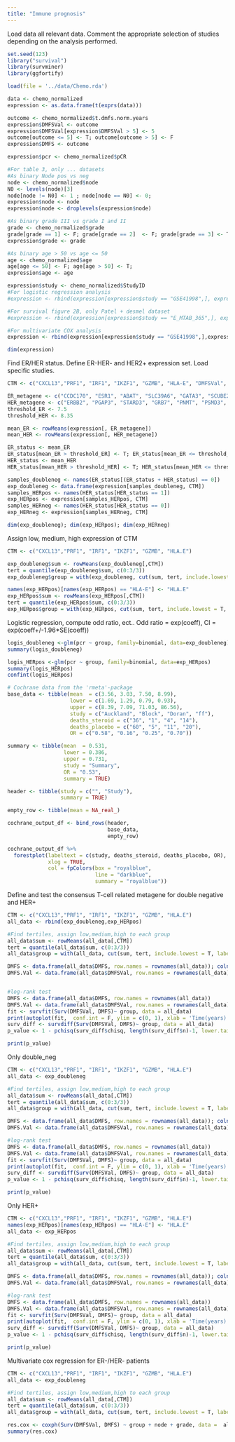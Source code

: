 ```yaml
---
title: "Immune prognosis"
---
```


Load data all relevant data. Comment the appropriate selection of studies depending on the analysis performed.

```r

set.seed(123)
library("survival")
library(survminer)
library(ggfortify)

load(file = '../data/Chemo.rda')

data <- chemo_normalized
expression <- as.data.frame(t(exprs(data)))

outcome <- chemo_normalized$t.dmfs.norm.years
expression$DMFSVal <- outcome
expression$DMFSVal[expression$DMFSVal > 5] <- 5 
outcome[outcome <= 5] <- T; outcome[outcome > 5] <- F
expression$DMFS <- outcome

expression$pcr <- chemo_normalized$pCR

#For table 3, only ... datasets
#As binary Node pos vs neg
node <- chemo_normalized$node
N0 <- levels(node)[3]
node[node != N0] <- 1 ; node[node == N0] <- 0;
expression$node <- node
expression$node <- droplevels(expression$node)

#As binary grade III vs grade I and II
grade <- chemo_normalized$grade
grade[grade == 1] <- F; grade[grade == 2]  <- F; grade[grade == 3] <- T;
expression$grade <- grade

#As binary age > 50 vs age <= 50
age <- chemo_normalized$age
age[age <= 50] <- F; age[age > 50] <- T;
expression$age <- age

expression$study <- chemo_normalized$StudyID
#For logistic regression analysis
#expression <- rbind(expression[expression$study == "GSE41998",], expression[expression$study == "GSE16446",])

#For survival figure 2B, only Patel + desmel dataset
#expression <- rbind(expression[expression$study == "E_MTAB_365",], expression[expression$study == "GSE16446",])

#For multivariate COX analysis 
expression <- rbind(expression[expression$study == "GSE41998",],expression[expression$study == "GSE16446",], expression[expression$study == "E_MTAB_365",])

dim(expression)
```

Find ER/HER status. Define ER-HER- and HER2+ expression set. Load specific studies.

```r
CTM <- c("CXCL13","PRF1", "IRF1", "IKZF1", "GZMB", "HLA-E", "DMFSVal", "DMFS","pcr","node", "grade", "age")

ER_metagene <- c("CCDC170", "ESR1", "ABAT", "SLC39A6", "GATA3", "SCUBE2")
HER_metagene <- c("ERBB2", "PGAP3", "STARD3", "GRB7", "PNMT", "PSMD3", "GSDMB", "RPL19", "FGFR4", "CAP1")
threshold_ER <- 7.5
threshold_HER <- 8.35

mean_ER <- rowMeans(expression[, ER_metagene])
mean_HER <- rowMeans(expression[, HER_metagene])

ER_status <- mean_ER
ER_status[mean_ER > threshold_ER] <- T; ER_status[mean_ER <= threshold_ER] <- F
HER_status <- mean_HER
HER_status[mean_HER > threshold_HER] <- T; HER_status[mean_HER <= threshold_HER] <- F

samples_doubleneg <- names(ER_status[(ER_status + HER_status) == 0])
exp_doubleneg <- data.frame(expression[samples_doubleneg, CTM])
samples_HERpos <- names(HER_status[HER_status == 1])
exp_HERpos <- expression[samples_HERpos, CTM]
samples_HERneg <- names(HER_status[HER_status == 0])
exp_HERneg <- expression[samples_HERneg, CTM]

dim(exp_doubleneg); dim(exp_HERpos); dim(exp_HERneg)
```

Assign low, medium, high expression of CTM

```r
CTM <- c("CXCL13","PRF1", "IRF1", "IKZF1", "GZMB", "HLA.E")

exp_doubleneg$sum <- rowMeans(exp_doubleneg[,CTM])
tert = quantile(exp_doubleneg$sum, c(0:3/3))
exp_doubleneg$group = with(exp_doubleneg, cut(sum, tert, include.lowest = T, labels = c("Low", "Medium", "High")))

names(exp_HERpos)[names(exp_HERpos) == "HLA-E"] <- "HLA.E"
exp_HERpos$sum <- rowMeans(exp_HERpos[,CTM])
tert = quantile(exp_HERpos$sum, c(0:3/3))
exp_HERpos$group = with(exp_HERpos, cut(sum, tert, include.lowest = T, labels = c("Low", "Medium", "High")))

```

Logistic regression, compute odd ratio, ect.. Odd ratio = exp(coeff), CI = exp(coeff+/-1.96\*SE(coeff))

```r
logis_doubleneg <-glm(pcr ~ group, family=binomial, data=exp_doubleneg)
summary(logis_doubleneg)
```

```r
logis_HERpos <-glm(pcr ~ group, family=binomial, data=exp_HERpos)
summary(logis_HERpos)
confint(logis_HERpos)

```

```r
# Cochrane data from the 'rmeta'-package
base_data <- tibble(mean  = c(3.56, 3.03, 7.50, 8.99), 
                    lower = c(1.69, 1.29, 0.79, 0.93),
                    upper = c(8.39, 7.09, 71.03, 86.56),
                    study = c("Auckland", "Block", "Doran", "ff"),
                    deaths_steroid = c("36", "1", "4", "14"),
                    deaths_placebo = c("60", "5", "11", "20"),
                    OR = c("0.58", "0.16", "0.25", "0.70"))

summary <- tibble(mean  = 0.531, 
                  lower = 0.386,
                  upper = 0.731,
                  study = "Summary",
                  OR = "0.53",
                  summary = TRUE)

header <- tibble(study = c("", "Study"),
                 summary = TRUE)

empty_row <- tibble(mean = NA_real_)

cochrane_output_df <- bind_rows(header,
                                base_data,
                                empty_row)

cochrane_output_df %>% 
  forestplot(labeltext = c(study, deaths_steroid, deaths_placebo, OR), 
             xlog = TRUE, 
             col = fpColors(box = "royalblue",
                            line = "darkblue",
                            summary = "royalblue"))
```


Define and test the consensus T-cell related metagene for double negative and HER+

```r
CTM <- c("CXCL13","PRF1", "IRF1", "IKZF1", "GZMB", "HLA.E")
all_data <- rbind(exp_doubleneg,exp_HERpos)

#Find tertiles, assign low,medium,high to each group
all_data$sum <- rowMeans(all_data[,CTM])
tert = quantile(all_data$sum, c(0:3/3))
all_data$group = with(all_data, cut(sum, tert, include.lowest = T, labels = c("Low", "Medium", "High")))

DMFS <- data.frame(all_data$DMFS, row.names = rownames(all_data)); colnames(DMFS) <- "event"
DMFS.Val <- data.frame(all_data$DMFSVal, row.names = rownames(all_data)); colnames(DMFS.Val) <- 'time'


#log-rank test
DMFS <- data.frame(all_data$DMFS, row.names = rownames(all_data))
DMFS.Val <- data.frame(all_data$DMFSVal, row.names = rownames(all_data))
fit <- survfit(Surv(DMFSVal, DMFS)~ group, data = all_data)
print(autoplot(fit,  conf.int = F, ylim = c(0, 1), xlab = 'Time(years)', ylab = "DMFS(proportion)"))
surv_diff <- survdiff(Surv(DMFSVal, DMFS)~ group, data = all_data)
p_value <- 1 - pchisq(surv_diff$chisq, length(surv_diff$n)-1, lower.tail = TRUE)

print(p_value)
```

Only double_neg

```r
CTM <- c("CXCL13","PRF1", "IRF1", "IKZF1", "GZMB", "HLA.E")
all_data <- exp_doubleneg

#Find tertiles, assign low,medium,high to each group
all_data$sum <- rowMeans(all_data[,CTM])
tert = quantile(all_data$sum, c(0:3/3))
all_data$group = with(all_data, cut(sum, tert, include.lowest = T, labels = c("Low", "Medium", "High")))

DMFS <- data.frame(all_data$DMFS, row.names = rownames(all_data)); colnames(DMFS) <- "event"
DMFS.Val <- data.frame(all_data$DMFSVal, row.names = rownames(all_data)); colnames(DMFS.Val) <- 'time'

#log-rank test
DMFS <- data.frame(all_data$DMFS, row.names = rownames(all_data))
DMFS.Val <- data.frame(all_data$DMFSVal, row.names = rownames(all_data))
fit <- survfit(Surv(DMFSVal, DMFS)~ group, data = all_data)
print(autoplot(fit,  conf.int = F, ylim = c(0, 1), xlab = 'Time(years)', ylab = "DMFS(proportion)"))
surv_diff <- survdiff(Surv(DMFSVal, DMFS)~ group, data = all_data)
p_value <- 1 - pchisq(surv_diff$chisq, length(surv_diff$n)-1, lower.tail = TRUE)

print(p_value)
```

Only HER+

```r
CTM <- c("CXCL13","PRF1", "IRF1", "IKZF1", "GZMB", "HLA.E")
names(exp_HERpos)[names(exp_HERpos) == "HLA-E"] <- "HLA.E"
all_data <- exp_HERpos

#Find tertiles, assign low,medium,high to each group
all_data$sum <- rowMeans(all_data[,CTM])
tert = quantile(all_data$sum, c(0:3/3))
all_data$group = with(all_data, cut(sum, tert, include.lowest = T, labels = c("Low", "Medium", "High")))

DMFS <- data.frame(all_data$DMFS, row.names = rownames(all_data)); colnames(DMFS) <- "event"
DMFS.Val <- data.frame(all_data$DMFSVal, row.names = rownames(all_data)); colnames(DMFS.Val) <- 'time'

#log-rank test
DMFS <- data.frame(all_data$DMFS, row.names = rownames(all_data))
DMFS.Val <- data.frame(all_data$DMFSVal, row.names = rownames(all_data))
fit <- survfit(Surv(DMFSVal, DMFS)~ group, data = all_data)
print(autoplot(fit,  conf.int = F, ylim = c(0, 1), xlab = 'Time(years)', ylab = "DMFS(proportion)"))
surv_diff <- survdiff(Surv(DMFSVal, DMFS)~ group, data = all_data)
p_value <- 1 - pchisq(surv_diff$chisq, length(surv_diff$n)-1, lower.tail = TRUE)

print(p_value)
```

Multivariate cox regression for ER-/HER- patients

```r
CTM <- c("CXCL13","PRF1", "IRF1", "IKZF1", "GZMB", "HLA.E")
all_data <- exp_doubleneg

#Find tertiles, assign low,medium,high to each group
all_data$sum <- rowMeans(all_data[,CTM])
tert = quantile(all_data$sum, c(0:3/3))
all_data$group = with(all_data, cut(sum, tert, include.lowest = T, labels = c("Low", "Medium", "High")))

res.cox <- coxph(Surv(DMFSVal, DMFS) ~ group + node + grade, data =  all_data)
summary(res.cox)

```
